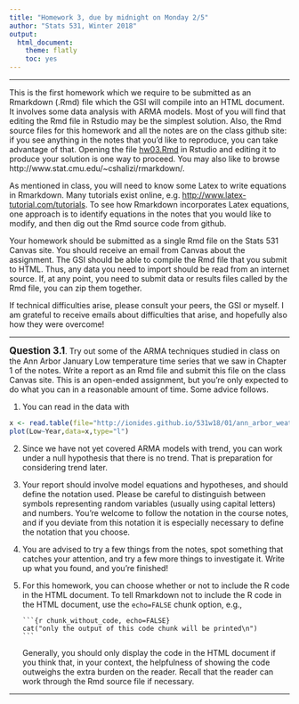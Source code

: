 ```yaml
---
title: "Homework 3, due by midnight on Monday 2/5"
author: "Stats 531, Winter 2018"
output:
  html_document:
    theme: flatly
    toc: yes
---
```


\newcommand\prob{\mathbb{P}}
\newcommand\E{\mathbb{E}}
\newcommand\var{\mathrm{Var}}
\newcommand\cov{\mathrm{Cov}}

-----------

This is the first homework which we require to be submitted as an Rmarkdown (.Rmd) file which the GSI will compile into an HTML document. It involves some data analysis with ARMA models. Most of you will find that editing the Rmd file in Rstudio may be the simplest solution. Also, the Rmd source files for this homework and all the notes are on the class github site: if you see anything in the notes that you'd like to reproduce, you can take advantage of that. Opening the file [hw03.Rmd](hw03.Rmd) in Rstudio and editing it to produce your solution is one way to proceed. You may also like to browse http://www.stat.cmu.edu/~cshalizi/rmarkdown/.


As mentioned in class, you will need to know some Latex to write equations in Rmarkdown. Many tutorials exist online, e.g. [http://www.latex-tutorial.com/tutorials](http://www.latex-tutorial.com/tutorials/). To see how Rmarkdown incorporates Latex equations, one approach is to identify equations in the notes that you would like to modify, and then dig out the Rmd source code from github. 

Your homework should be submitted as a single Rmd file on the Stats 531 Canvas site. You should receive an email from Canvas about the assignment. The GSI should be able to compile the Rmd file that you submit to HTML. Thus, any data you need to import should be read from an internet source. If, at any point, you need to submit data or results files called by the Rmd file, you can zip them together.

If technical difficulties arise, please consult your peers, the GSI or myself. I am grateful to receive emails about difficulties that arise, and hopefully also how they were overcome!

--------

**<big>Question 3.1</big>**. Try out some of the ARMA techniques studied in class on the Ann Arbor January Low temperature time series that we saw in Chapter 1 of the notes. Write a report as an Rmd file and submit this file on the class Canvas site. This is an open-ended assignment, but you're only expected to do what you can in a reasonable amount of time. Some advice follows.

1.  You can read in the data with 
```r
x <- read.table(file="http://ionides.github.io/531w18/01/ann_arbor_weather.csv",header=TRUE)
plot(Low~Year,data=x,type="l")
```

2.  Since we have not yet covered ARMA models with trend, you can work under a null hypothesis that there is no trend. That is preparation for considering trend later.

3.  Your report should involve model equations and hypotheses, and should define the notation used. Please be careful to distinguish between symbols representing random variables (usually using capital letters) and numbers. You're welcome to follow the notation in the course notes, and if you deviate from this notation it is especially necessary to define the notation that you choose. 

4.  You are advised to try a few things from the notes, spot something that catches your attention, and try a few more things to investigate it. Write up what you found, and you're finished!

5.  For this homework, you can choose whether or not to include the R code in the HTML document. To tell Rmarkdown not to include the R code in the HTML document, use the `echo=FALSE` chunk option, e.g.,
<pre><code>```{r chunk_without_code, echo=FALSE}
cat("only the output of this code chunk will be printed\n")
```</code></pre>
Generally, you should only display the code in the HTML document if you think that, in your context, the helpfulness of showing the code outweighs the extra burden on the reader. Recall that the reader can work through the Rmd source file if necessary.


-----------